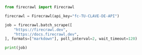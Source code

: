 ```python Python
from firecrawl import Firecrawl

firecrawl = Firecrawl(api_key="fc-TU-CLAVE-DE-API")

job = firecrawl.batch_scrape([
    "https://firecrawl.dev",
    "https://docs.firecrawl.dev",
], formats=["markdown"], poll_interval=2, wait_timeout=120)

print(job)
```
